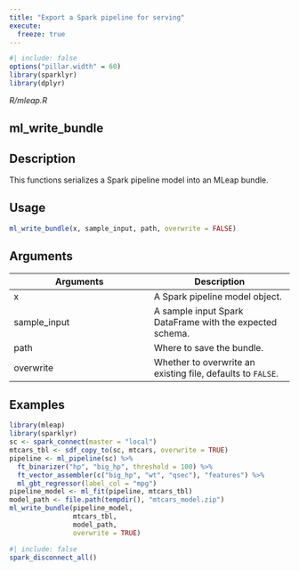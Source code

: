 ```yaml
---
title: "Export a Spark pipeline for serving"
execute:
  freeze: true
---
```


```r
#| include: false
options("pillar.width" = 60)
library(sparklyr) 
library(dplyr)
```

*R/mleap.R*

## ml_write_bundle

## Description
This functions serializes a Spark pipeline model into an MLeap bundle. 


## Usage
```r
ml_write_bundle(x, sample_input, path, overwrite = FALSE) 
```

## Arguments
|Arguments|Description|
|---|---|
| x | A Spark pipeline model object. |
| sample_input | A sample input Spark DataFrame with the expected schema. |
| path | Where to save the bundle. |
| overwrite | Whether to overwrite an existing file, defaults to `FALSE`. |





## Examples
```r
library(mleap)
library(sparklyr) 
sc <- spark_connect(master = "local") 
mtcars_tbl <- sdf_copy_to(sc, mtcars, overwrite = TRUE) 
pipeline <- ml_pipeline(sc) %>% 
  ft_binarizer("hp", "big_hp", threshold = 100) %>% 
  ft_vector_assembler(c("big_hp", "wt", "qsec"), "features") %>% 
  ml_gbt_regressor(label_col = "mpg") 
pipeline_model <- ml_fit(pipeline, mtcars_tbl) 
model_path <- file.path(tempdir(), "mtcars_model.zip") 
ml_write_bundle(pipeline_model,  
                mtcars_tbl, 
                model_path, 
                overwrite = TRUE) 
```



```r
#| include: false
spark_disconnect_all()
```
